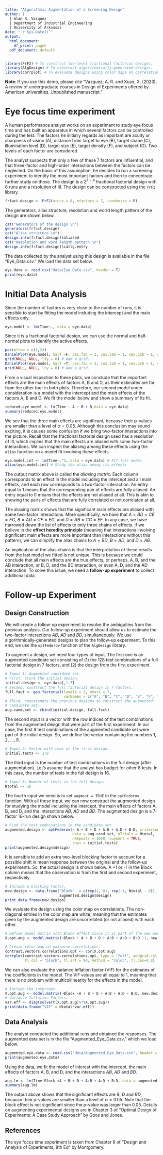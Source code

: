 ```yaml
---
title: "Algorithmic Augmentation of a Screening Design"
author: |
  | Alan R. Vazquez
  | Department of Industrial Engineering
  | University of Arkansas
date: "`r Sys.Date()`"
output:
  html_document:
    df_print: paged
  pdf_document: default
---
```


```r
library(FrF2) # To construct two-level fractional factorial designs.
library(AlgDesign) # To construct algorithmically-generated designs.
library(corrplot) # To evaluate designs using color maps on correlations.
```

**Note**: If you use this demo, please cite "Vazquez, A. R. and Xuan, X. (2023). A review of undergraduate courses in Design of Experiments offered by American universities. Unpublished manuscript."

# Eye focus time experiment

A human performance analyst works on an experiment to study eye focus time and has built an apparatus in which several factors can be controlled during the test. The factors he initially regards as important are acuity or sharpness of vision (A), distance from target to eye (B), target shape (C), illumination level (D), target size (E), target density (F), and subject (G). Two levels of each factor are considered. 

The analyst suspects that only a few of these 7 factors are influential, and that three-factor and high-order interactions between the factors can be neglected. On the basis of this assumption, he decides to run a screening experiment to identify the most important factors and then to concentrate further study on those. The design is a $2^{7-4}$ fractional factorial design with 8 runs and a resolution of III. The design can be constructed using the `FrF2` library. 

```r
frfact.design <- FrF2(nruns = 8, nfactors = 7, randomize = F)
```

The generators, alias structure, resolution and world length pattern of the design are shown below.

```r
cat("Generators of the design \n")
generators(frfact.design)
cat("Alias structure \n")
design.info(frfact.design)$aliased
cat("Resolution and word length pattern \n")
design.info(frfact.design)$catlg.entry
```

The data collected by the analyst using this design is available in the file "Eye_Data.csv." We load the data set below.

```r
eye.data <- read.csv("data/Eye_Data.csv", header = T)
print(eye.data)
```

# Initial Data Analysis

Since the number of factors is very close to the number of runs, it is sensible to start by fitting the model including the intercept and the main effects only. 

```r
eye.model <- lm(Time~., data = eye.data)
```

Since it is a fractional factorial design, we can use the normal and half-normal plots to identify the active effects.

```r
par(mfrow = c(1,2))
DanielPlot(eye.model, half =F, cex.fac = 1, cex.lab = 1, cex.pch = 1, cex.legend = 1)
grid(NULL, NULL, lty = 6) # Add a grid.
DanielPlot(eye.model, half =T, cex.fac = 1, cex.lab = 1, cex.pch = 1, cex.legend = 1)
grid(NULL, NULL, lty = 6) # Add a grid.
```

From a visual inspection to these plots, we conclude that the important effects are the main effects of factors A, B and D, as their estimates are far from the other four in both plots. Therefore, our second model under consideration is a model with the intercept and the main effects of the factors A, B and D. We fit the model below and show a summary of its fit.

```r
reduced.eye.model <- lm(Time ~ A + B + D,data = eye.data)
summary(reduced.eye.model)
```

We see that the three main effects are significant, because their p-values are smaller than a level of $\alpha = 0.05$. Although this conclusion may sound exciting, it is causes some confusion if we bring two-factor interactions into the picture. Recall that the fractional factorial design used has a resolution of III, which implies that the main effects are aliased with some two-factor interactions. We can inspect the aliasing among these effects using the `alias` function on a model fit involving these effects.

```r
eye.model.int <- lm(Time~.^2, data = eye.data) # Fit full model.
alias(eye.model.int) # Study the alias among its effects
```

The output matrix above is called the *aliasing matrix*. Each column corresponds to an effect in the model including the intercept and all main effects, and each row corresponds to a two-factor interaction. An entry equal to 1 means that the corresponding pair of effects are fully aliased. An entry equal to 0 means that the effects are not aliased at all. This is akin to showing the pairs of effects that are fully correlated or not correlated at all.

The aliasing matrix shows that the significant main effects are aliased with some two-factor interactions. More specifically, we have that $A = BD = CE = FG$, $B = AD = CF = EG$, and $D = AB = CG = EF$. In any case, we have narrowed down the list of effects to only three chains of effects. If we believe in the **effect heredity principle** (meaning that interactions involving significant main effects are more important than interactions without this pattern), we can simplify the alias chains to $A = BD$, $B = AD$, and $D = AB$.

An implication of the alias chains is that the interpretation of these results from the last model we fitted is not unique. This is because we could conclude that all main effects are the true effects, or perhaps, A, B, and the AB interaction, or  B, D, and the BD interaction, or even A, D, and the AD interaction. To solve this issue, we need a **follow-up experiment** to collect additional data.

# Follow-up Experiment

## Design Construction

We will create a follow-up experiment to resolve the ambiguities from the previous analysis. Our follow-up experiment should allow us to estimate the two-factor interactions $AB$, $AD$ and $BD$, simultaneously. We use algorithmically-generated designs to plan the follow-up experiment. To this end, we use the `optFederov` function of the `AlgDesign` library.

To augment a design, we need four types of input. The first one is an augmented candidate set consisting of (1) the 128 test combinations of a full factorial design in 7 factors, and (2) the design from the first experiment.

```r
# Input 1: Augmented candidate set.
# First, store the initial design.
initial.design <- eye.data[,1:7]
# Second, construct the full factorial design in 7 factors. 
full.fact <- gen.factorial(levels = 2, nVars = 7, 
                           varNames = c("A", "B", "C", "D", "E", "F", "G"))
# Third, concatenate the previous designs to construct the augmented 
# candidate set.
aug.cand.set <- rbind(initial.design, full.fact)
```

The second input is a vector with the row indices of the test combinations from the augmented design that were part of the first experiment. In our case, the first 8 test combinations of the augmented candidate set were part of the initial design. So, we define the vector containing the numbers 1, 2, ..., 8.

```r
# Input 2: Vector with rows of the first design.
initial.tests <- 1:8
```

The third input is the number of test combinations in the full design (after augmentation). Let's assume that the analyst has budget for other 8 tests. In this case, the number of tests in the full design is 16. 

```r
# Input 3: Number of tests in the full design.
Ntotal <- 16
```

The fourth input we need is to set `augment = TRUE` in the `optFedorov` function. With all these input, we can now construct the augmented design for studying the model including the intercept, the main effects of factors A, B, and D, and the interactions $AB$, $AD$ and $BD$. The augmented design is a 7-factor 16-run design shown below.

```r
# Find the test combinations in the candidate set
augmented.design <- optFederov(~ A + B + D + A:B + A:D + B:D, criterion = "D",
                               data = aug.cand.set, nTrials = Ntotal, 
                               nRepeats = 1000, augment = TRUE,
                               rows = initial.tests)
print(augmented.design$design)
```

It is sensible to add an extra two-level blocking factor to account for a possible shift in mean response between the original and the follow-up experiments. So, the actual design is shown below. A +1 or -1 in the Block column means that the observation is from the first and second experiment, respectively.

```r
# Include a blocking factor.
new.design <- data.frame("Block"  = c(rep(1, 8), rep(-1, Ntotal - 8)), 
                         augmented.design$design)
print.data.frame(new.design)
```

We evaluate the design using the color map on correlations. The non-diagonal entries in the color map are white, meaning that the estimates given by the augmented design are uncorrelated (or not aliased) with each other.

```r
# Define model matrix with Block effect since it is part of the new model.
X.opt.aug <- model.matrix(~Block + A + B + D + A:B + A:D + B:D -1, new.design)

# Create color map on pairwise correlations.
contrast.vectors.correlations.opt <- cor(X.opt.aug)
corrplot(contrast.vectors.correlations.opt, type = "full", addgrid.col = "gray",
         tl.col = "black", tl.srt = 90, method = "color", tl.cex=0.8)
```

We can also evaluate the variance inflation factor (VIF) for the estimates of the coefficients in the model. The VIF values are all equal to 1, meaning that there is no problem with multicollinearity for the effects in the model.

```r
# Include the intercept.
X.opt.aug <- model.matrix(~Block +A + B + D + A:B + A:D + B:D, new.design)
# Variance Inflation Factors.
var.eff <- diag(solve(t(X.opt.aug)%*%X.opt.aug))
print(data.frame("VIF" = Ntotal*var.eff))
```


## Data Analysis

The analyst conducted the additional runs and obtained the responses. The augmented data set is in the file "Augmented_Eye_Data.csv," which we load below.

```r
augmented.eye.data <- read.csv("data/Augmented_Eye_Data.csv", header = T)
print(augmented.eye.data)
```

Using the data, we fit the model of interest with the intercept, the main effects of factors A, B, and D, and the interactions $AB$, $AD$ and $BD$.

```r
aug.lm <- lm(Time~Block +A + B + D + A:B + A:D + B:D, data = augmented.eye.data)
summary(aug.lm)
```

The output above shows that the significant effects are $B$, $D$ and $BD$, because their p-values are smaller than a level of $\alpha = 0.05$. Note that the block effect is not significant since the p-value was larger than 0.05. Details on augmenting experimental designs are in Chapter 3 of "Optimal Design of Experiments: A Case Study Approach" by Goos and Jones. 

## References

The eye focus time experiment is taken from Chapter 8 of "Design and Analysis of Experiments, 8th Ed" by Montgomery.
